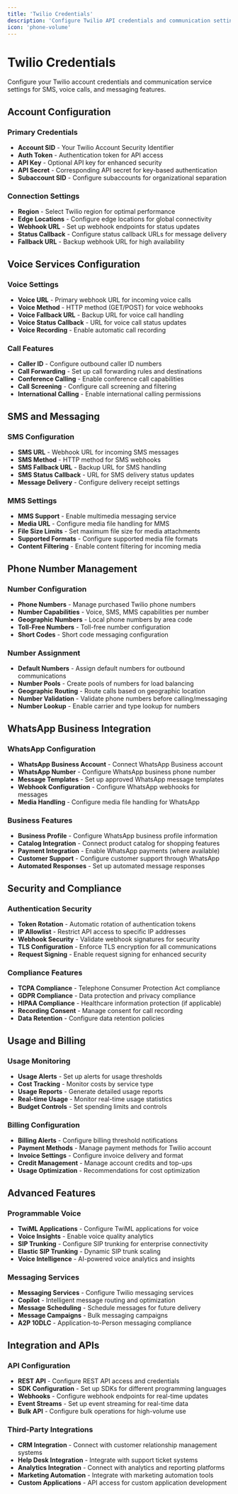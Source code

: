 ```yaml
---
title: 'Twilio Credentials'
description: 'Configure Twilio API credentials and communication settings'
icon: 'phone-volume'
---
```


# Twilio Credentials

Configure your Twilio account credentials and communication service settings for SMS, voice calls, and messaging features.

## Account Configuration

### Primary Credentials
- **Account SID** - Your Twilio Account Security Identifier
- **Auth Token** - Authentication token for API access
- **API Key** - Optional API key for enhanced security
- **API Secret** - Corresponding API secret for key-based authentication
- **Subaccount SID** - Configure subaccounts for organizational separation

### Connection Settings
- **Region** - Select Twilio region for optimal performance
- **Edge Locations** - Configure edge locations for global connectivity
- **Webhook URL** - Set up webhook endpoints for status updates
- **Status Callback** - Configure status callback URLs for message delivery
- **Fallback URL** - Backup webhook URL for high availability

## Voice Services Configuration

### Voice Settings
- **Voice URL** - Primary webhook URL for incoming voice calls
- **Voice Method** - HTTP method (GET/POST) for voice webhooks
- **Voice Fallback URL** - Backup URL for voice call handling
- **Voice Status Callback** - URL for voice call status updates
- **Voice Recording** - Enable automatic call recording

### Call Features
- **Caller ID** - Configure outbound caller ID numbers
- **Call Forwarding** - Set up call forwarding rules and destinations
- **Conference Calling** - Enable conference call capabilities
- **Call Screening** - Configure call screening and filtering
- **International Calling** - Enable international calling permissions

## SMS and Messaging

### SMS Configuration
- **SMS URL** - Webhook URL for incoming SMS messages
- **SMS Method** - HTTP method for SMS webhooks
- **SMS Fallback URL** - Backup URL for SMS handling
- **SMS Status Callback** - URL for SMS delivery status updates
- **Message Delivery** - Configure delivery receipt settings

### MMS Settings
- **MMS Support** - Enable multimedia messaging service
- **Media URL** - Configure media file handling for MMS
- **File Size Limits** - Set maximum file size for media attachments
- **Supported Formats** - Configure supported media file formats
- **Content Filtering** - Enable content filtering for incoming media

## Phone Number Management

### Number Configuration
- **Phone Numbers** - Manage purchased Twilio phone numbers
- **Number Capabilities** - Voice, SMS, MMS capabilities per number
- **Geographic Numbers** - Local phone numbers by area code
- **Toll-Free Numbers** - Toll-free number configuration
- **Short Codes** - Short code messaging configuration

### Number Assignment
- **Default Numbers** - Assign default numbers for outbound communications
- **Number Pools** - Create pools of numbers for load balancing
- **Geographic Routing** - Route calls based on geographic location
- **Number Validation** - Validate phone numbers before calling/messaging
- **Number Lookup** - Enable carrier and type lookup for numbers

## WhatsApp Business Integration

### WhatsApp Configuration
- **WhatsApp Business Account** - Connect WhatsApp Business account
- **WhatsApp Number** - Configure WhatsApp business phone number
- **Message Templates** - Set up approved WhatsApp message templates
- **Webhook Configuration** - Configure WhatsApp webhooks for messages
- **Media Handling** - Configure media file handling for WhatsApp

### Business Features
- **Business Profile** - Configure WhatsApp business profile information
- **Catalog Integration** - Connect product catalog for shopping features
- **Payment Integration** - Enable WhatsApp payments (where available)
- **Customer Support** - Configure customer support through WhatsApp
- **Automated Responses** - Set up automated message responses

## Security and Compliance

### Authentication Security
- **Token Rotation** - Automatic rotation of authentication tokens
- **IP Allowlist** - Restrict API access to specific IP addresses
- **Webhook Security** - Validate webhook signatures for security
- **TLS Configuration** - Enforce TLS encryption for all communications
- **Request Signing** - Enable request signing for enhanced security

### Compliance Features
- **TCPA Compliance** - Telephone Consumer Protection Act compliance
- **GDPR Compliance** - Data protection and privacy compliance
- **HIPAA Compliance** - Healthcare information protection (if applicable)
- **Recording Consent** - Manage consent for call recording
- **Data Retention** - Configure data retention policies

## Usage and Billing

### Usage Monitoring
- **Usage Alerts** - Set up alerts for usage thresholds
- **Cost Tracking** - Monitor costs by service type
- **Usage Reports** - Generate detailed usage reports
- **Real-time Usage** - Monitor real-time usage statistics
- **Budget Controls** - Set spending limits and controls

### Billing Configuration
- **Billing Alerts** - Configure billing threshold notifications
- **Payment Methods** - Manage payment methods for Twilio account
- **Invoice Settings** - Configure invoice delivery and format
- **Credit Management** - Manage account credits and top-ups
- **Usage Optimization** - Recommendations for cost optimization

## Advanced Features

### Programmable Voice
- **TwiML Applications** - Configure TwiML applications for voice
- **Voice Insights** - Enable voice quality analytics
- **SIP Trunking** - Configure SIP trunking for enterprise connectivity
- **Elastic SIP Trunking** - Dynamic SIP trunk scaling
- **Voice Intelligence** - AI-powered voice analytics and insights

### Messaging Services
- **Messaging Services** - Configure Twilio messaging services
- **Copilot** - Intelligent message routing and optimization
- **Message Scheduling** - Schedule messages for future delivery
- **Message Campaigns** - Bulk messaging campaigns
- **A2P 10DLC** - Application-to-Person messaging compliance

## Integration and APIs

### API Configuration
- **REST API** - Configure REST API access and credentials
- **SDK Configuration** - Set up SDKs for different programming languages
- **Webhooks** - Configure webhook endpoints for real-time updates
- **Event Streams** - Set up event streaming for real-time data
- **Bulk API** - Configure bulk operations for high-volume use

### Third-Party Integrations
- **CRM Integration** - Connect with customer relationship management systems
- **Help Desk Integration** - Integrate with support ticket systems
- **Analytics Integration** - Connect with analytics and reporting platforms
- **Marketing Automation** - Integrate with marketing automation tools
- **Custom Applications** - API access for custom application development 